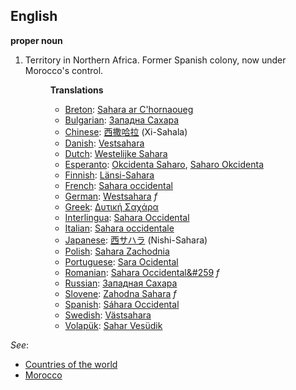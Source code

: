 ==English==

'''proper noun'''

# Territory in Northern Africa. Former Spanish colony, now under Morocco's control.
#:'''Translations'''
#:*[[Breton]]: [[Sahara ar C'hornaoueg]]
#:*[[Bulgarian]]: [[Западна Сахара]]
#:*[[Chinese]]: [[西撒哈拉]] (Xi-Sahala)
#:*[[Danish]]: [[Vestsahara]]
#:*[[Dutch]]: [[Westelijke Sahara]]
#:*[[Esperanto]]: [[Okcidenta Saharo]], [[Saharo Okcidenta]]
#:*[[Finnish]]: [[Länsi-Sahara]]
#:*[[French]]: [[Sahara occidental]]
#:*[[German]]: [[Westsahara]] ''f''
#:*[[Greek]]: [[Δυτική Σαχάρα]]
#:*[[Interlingua]]: [[Sahara Occidental]]
#:*[[Italian]]: [[Sahara occidentale]]
#:*[[Japanese]]: [[西サハラ]] (Nishi-Sahara)
#:*[[Polish]]: [[Sahara Zachodnia]]
#:*[[Portuguese]]: [[Sara Ocidental]]
#:*[[Romanian]]: [[Sahara Occidental&#259]] ''f''
#:*[[Russian]]: [[Западная Сахара]]
#:*[[Slovene]]: [[Zahodna Sahara]] ''f''
#:*[[Spanish]]: [[Sáhara Occidental]]
#:*[[Swedish]]: [[Västsahara]]
#:*[[Volapük]]: [[Sahar Vesüdik]]

''See'': 
*[[Countries of the world]]
*[[Morocco]]